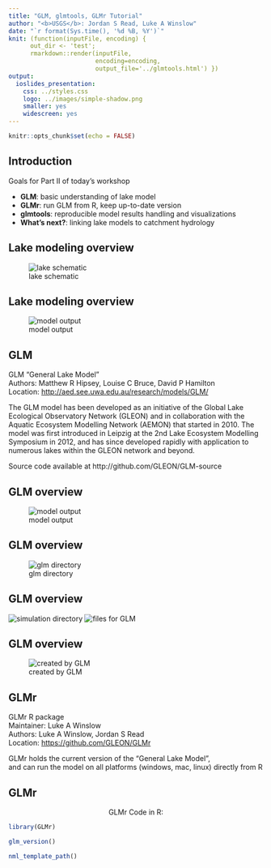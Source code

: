 ```yaml
---
title: "GLM, glmtools, GLMr Tutorial"
author: "<b>USGS</b>: Jordan S Read, Luke A Winslow"
date: "`r format(Sys.time(), '%d %B, %Y')`"
knit: (function(inputFile, encoding) { 
      out_dir <- 'test';
      rmarkdown::render(inputFile,
                        encoding=encoding, 
                        output_file='../glmtools.html') })
output:
  ioslides_presentation:
    css: ../styles.css
    logo: ../images/simple-shadow.png
    smaller: yes
    widescreen: yes
---
```


```r
knitr::opts_chunk$set(echo = FALSE)
```

## Introduction
Goals for Part II of today's workshop 

* **GLM**: basic understanding of lake model
* **GLMr**: run GLM from R, keep up-to-date version 
* **glmtools**: reproducible model results handling and visualizations
* **What's next?**: linking lake models to catchment hydrology

## Lake modeling overview
![lake schematic](images/lake_schematic.png)

## Lake modeling overview
![model output](images/test_figure.png)


## GLM
<div class="indent large">GLM "General Lake Model"</div>
<div class="indent large">Authors: Matthew R Hipsey, Louise C Bruce, David P Hamilton</div>
<div class="indent large">Location: <a target="_blank" title="GLM website" href="http://aed.see.uwa.edu.au/research/models/GLM/">http://aed.see.uwa.edu.au/research/models/GLM/</a></div>

The GLM model has been developed as an initiative of the Global Lake Ecological Observatory Network (GLEON) and in collaboration with the Aquatic Ecosystem Modelling Network (AEMON) that started in 2010. The model was first introduced in Leipzig at the 2nd Lake Ecosystem Modelling Symposium in 2012, and has since developed rapidly with application to numerous lakes within the GLEON network and beyond.

Source code available at
http://github.com/GLEON/GLM-source

## GLM overview
![model output](images/GLM_Diagram_lowres.jpg)

## GLM overview
![glm directory](images/glm_dir.png)

## GLM overview
![simulation directory](images/sim_dir.png)
![files for GLM](images/nml_drivers.png)

## GLM overview
![created by GLM](images/sim_out.png)

## GLMr

<div class="indent large">GLMr R package</div>
<div class="indent large">Maintainer: Luke A Winslow  </div>
<div class="indent large">Authors: Luke A Winslow, Jordan S Read  </div>
<div class="indent large">Location: <a target="_blank" title="glmtools on github" href="https://github.com/GLEON/GLMr">https://github.com/GLEON/GLMr</a></div>

GLMr holds the current version of the "General Lake Model",  
and can run the model on all platforms (windows, mac, linux)
directly from R

## GLMr

<div style="text-align: center; width: 100%;"><span class=large>GLMr Code in R:</span></div>

```r
library(GLMr) 

glm_version()

nml_template_path()
```
